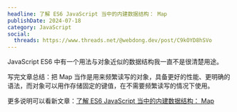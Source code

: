 ```yaml
---
headline: 了解 ES6 JavaScript 当中的内建数据结构： Map
publishDate: 2024-07-18
category: JavaScript
social:
  threads: https://www.threads.net/@webdong.dev/post/C9kOYD8hSVo
---
```


JavaScript ES6 中有一个用法与对象近似的数据结构我一直不是很清楚用途。

写完文章总结：把 Map 当作是用来频繁读写的对象，具备更好的性能、更明确的语法，而对象可以用作存储固定的键值，在不需要频繁读写的情况下使用。

更多说明可以看新文章：[了解 ES6 JavaScript 当中的内建数据结构： Map](https://www.webdong.dev/post/javascript-maps/)
